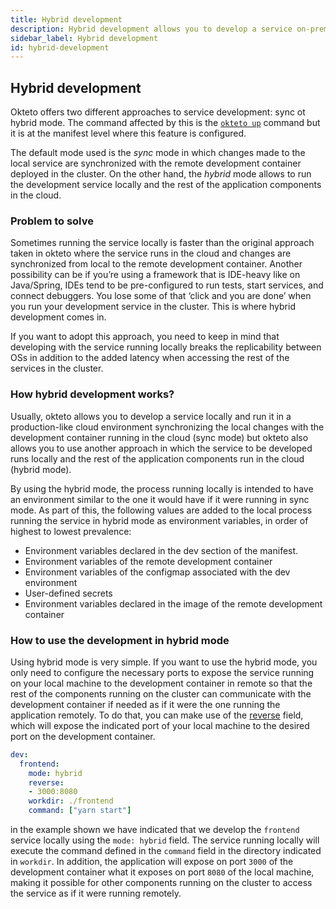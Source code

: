 ```yaml
---
title: Hybrid development
description: Hybrid development allows you to develop a service on-premises and run a service on-premises while the other components of your app run in the cloud.
sidebar_label: Hybrid development
id: hybrid-development
---
```



## Hybrid development

Okteto offers two different approaches to service development: sync ot hybrid mode. The command affected by this is the [`okteto up`](/reference/cli/#up) command but it is at the manifest level where this feature is configured.

The default mode used is the *sync* mode in which changes made to the local service are synchronized with the remote development container deployed in the cluster. On the other hand, the *hybrid* mode allows to run the development service locally and the rest of the application components in the cloud.

### Problem to solve

Sometimes running the service locally is faster than the original approach taken in okteto where the service runs in the cloud and changes are synchronized from local to the remote development container. Another possibility can be if you’re using a framework that is IDE-heavy like on Java/Spring, IDEs tend to be pre-configured to run tests, start services, and connect debuggers. You lose some of that ‘click and you are done’ when you  run your development service in the cluster. This is where hybrid development comes in.

If you want to adopt this approach, you need to keep in mind that developing with the service running locally breaks the replicability between OSs in addition to the added latency when accessing the rest of the services in the cluster. 

### How hybrid development works?
Usually, okteto allows you to develop a service locally and run it in a production-like cloud environment synchronizing the local changes with the development container running in the cloud (sync mode) but okteto also allows you to use another approach in which the service to be developed runs locally and the rest of the application components run in the cloud (hybrid mode).

By using the hybrid mode, the process running locally is intended to have an environment similar to the one it would have if it were running in sync mode. As part of this, the following values are added to the local process running the service in hybrid mode as environment variables, in order of highest to lowest prevalence:
- Environment variables declared in the dev section of the manifest.
- Environment variables of the remote development container
- Environment variables of the configmap associated with the dev environment
- User-defined secrets
- Environment variables declared in the image of the remote development container

### How to use the development in hybrid mode

Using hybrid mode is very simple. If you want to use the hybrid mode, you only need to configure the necessary ports to expose the service running on your local machine to the development container in remote so that the rest of the components running on the cluster can communicate with the development container if needed as if it were the one running the application remotely. To do that, you can make use of the [reverse](reference/manifest/#reverse-string-optional) field, which will expose the indicated port of your local machine to the desired port on the development container.

```yaml
dev:
  frontend:
    mode: hybrid
    reverse: 
    - 3000:8080
    workdir: ./frontend
    command: ["yarn start"]
```

in the example shown we have indicated that we develop the `frontend` service locally using the `mode: hybrid` field.  The service running locally will execute the command defined in the `command` field in the directory indicated in `workdir`. In addition, the application will expose on port `3000` of the development container what it exposes on port `8080` of the local machine, making it possible for other components running on the cluster to access the service as if it were running remotely.
